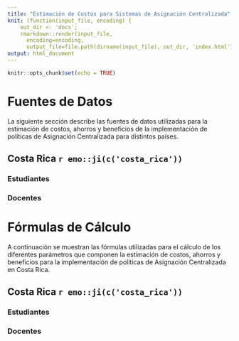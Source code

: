 ```yaml
---
title: "Estimación de Costos para Sistemas de Asignación Centralizada"
knit: (function(input_file, encoding) {
    out_dir <- 'docs';
    rmarkdown::render(input_file,
      encoding=encoding,
      output_file=file.path(dirname(input_file), out_dir, 'index.html'))})
output: html_document
---
```


```r
knitr::opts_chunk$set(echo = TRUE)
```
# Fuentes de Datos {.tabset}
La siguiente sección describe las fuentes de datos utilizadas para la estimación de costos, ahorros y beneficios de la implementación de políticas de Asignación Centralizada para distintos países. 

## Costa Rica `r emo::ji(c('costa_rica'))` 


### Estudiantes

### Docentes 

# Fórmulas de Cálculo {.tabset}

A continuación se muestran las fórmulas utilizadas para el cálculo de los diferentes parámetros que componen la estimación de costos, ahorros y beneficios para la implementación de políticas de Asignación Centralizada en Costa Rica.

## Costa Rica `r emo::ji(c('costa_rica'))` 


### Estudiantes

### Docentes 
